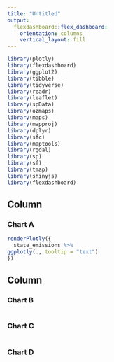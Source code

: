 ```yaml
---
title: "Untitled"
output: 
  flexdashboard::flex_dashboard:
    orientation: columns
    vertical_layout: fill
---
```


```r
library(plotly)
library(flexdashboard)
library(ggplot2)
library(tibble)
library(tidyverse)
library(readr)
library(leaflet)
library(spData)
library(ozmaps)
library(maps)
library(mapproj)
library(dplyr)
library(sfc)
library(maptools)
library(rgdal)
library(sp)
library(sf)
library(tmap)
library(shinyjs)
library(flexdashboard)
```

Column {data-width=650}
-----------------------------------------------------------------------

### Chart A

```r

renderPlotly({
  state_emissions %>%
ggplotly(., tooltip = "text")
})


```

Column {data-width=350}
-----------------------------------------------------------------------

### Chart B

```r

```

### Chart C

```r

```


### Chart D

```r



```
